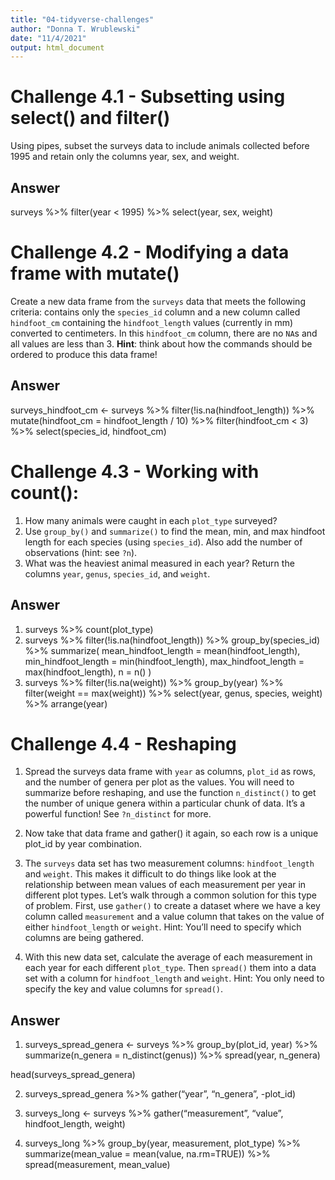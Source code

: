 ```yaml
---
title: "04-tidyverse-challenges"
author: "Donna T. Wrublewski"
date: "11/4/2021"
output: html_document
---
```


# Challenge 4.1 - Subsetting using select() and filter()

Using pipes, subset the surveys data to include animals collected before 1995 and retain only the columns year, sex, and weight.

## Answer

surveys %>%
    filter(year < 1995) %>%
    select(year, sex, weight)
    
# Challenge 4.2 - Modifying a data frame with mutate()

Create a new data frame from the `surveys` data that meets the following criteria: contains only the `species_id` column and a new column called `hindfoot_cm` containing the `hindfoot_length` values (currently in mm) converted to centimeters. In this `hindfoot_cm` column, there are no `NA`s and all values are less than 3.
**Hint**: think about how the commands should be ordered to produce this data frame!

## Answer

surveys_hindfoot_cm <- surveys %>%
    filter(!is.na(hindfoot_length)) %>%
    mutate(hindfoot_cm = hindfoot_length / 10) %>%
    filter(hindfoot_cm < 3) %>%
    select(species_id, hindfoot_cm)

# Challenge 4.3 - Working with count():

1. How many animals were caught in each `plot_type` surveyed?
2. Use `group_by()` and `summarize()` to find the mean, min, and max
hindfoot length for each species (using `species_id`). Also add the 
number of observations (hint: see `?n`).
3. What was the heaviest animal measured in each year? Return the columns `year`, `genus`, 
`species_id`, and `weight`.

## Answer

1. 
surveys %>%
    count(plot_type)
2.
surveys %>%
    filter(!is.na(hindfoot_length)) %>%
    group_by(species_id) %>%
    summarize(
        mean_hindfoot_length = mean(hindfoot_length),
        min_hindfoot_length = min(hindfoot_length),
        max_hindfoot_length = max(hindfoot_length),
        n = n()
    )
3.
surveys %>%
    filter(!is.na(weight)) %>%
    group_by(year) %>%
    filter(weight == max(weight)) %>%
    select(year, genus, species, weight) %>%
    arrange(year)

# Challenge 4.4 - Reshaping

1. Spread the surveys data frame with `year` as columns, `plot_id` as rows, and the number of genera per plot as the values. You will need to summarize before reshaping, and use the function `n_distinct()` to get the number of unique genera within a particular chunk of data. It’s a powerful function! See `?n_distinct` for more.

2. Now take that data frame and gather() it again, so each row is a unique plot_id by year combination.

3. The `surveys` data set has two measurement columns: `hindfoot_length` and `weight`. This makes it difficult to do things like look at the relationship between mean values of each measurement per year in different plot types. Let’s walk through a common solution for this type of problem. First, use `gather()` to create a dataset where we have a key column called `measurement` and a value column that takes on the value of either `hindfoot_length` or `weight`. Hint: You’ll need to specify which columns are being gathered.

4. With this new data set, calculate the average of each measurement in each year for each different `plot_type`. Then `spread()` them into a data set with a column for `hindfoot_length` and `weight`. Hint: You only need to specify the key and value columns for `spread()`.

## Answer

1.
surveys_spread_genera <- surveys %>%
  group_by(plot_id, year) %>%
  summarize(n_genera = n_distinct(genus)) %>%
  spread(year, n_genera)

head(surveys_spread_genera)

2.
surveys_spread_genera %>%
  gather("year", "n_genera", -plot_id)

3.
surveys_long <- surveys %>%
  gather("measurement", "value", hindfoot_length, weight)

4.
surveys_long %>%
  group_by(year, measurement, plot_type) %>%
  summarize(mean_value = mean(value, na.rm=TRUE)) %>%
  spread(measurement, mean_value)